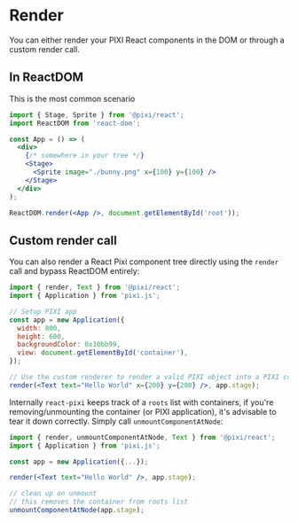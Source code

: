 # Render

You can either render your PIXI React components in the DOM or through a custom render call.

## In ReactDOM

This is the most common scenario

```jsx
import { Stage, Sprite } from '@pixi/react';
import ReactDOM from 'react-dom';

const App = () => (
  <div>
    {/* somewhere in your tree */}
    <Stage>
      <Sprite image="./bunny.png" x={100} y={100} />
    </Stage>
  </div>
);

ReactDOM.render(<App />, document.getElementById('root'));
```

## Custom render call

You can also render a React Pixi component tree directly using the `render` call and bypass ReactDOM entirely:

```jsx
import { render, Text } from '@pixi/react';
import { Application } from 'pixi.js';

// Setup PIXI app
const app = new Application({
  width: 800,
  height: 600,
  backgroundColor: 0x10bb99,
  view: document.getElementById('container'),
});

// Use the custom renderer to render a valid PIXI object into a PIXI container.
render(<Text text="Hello World" x={200} y={200} />, app.stage);
```

Internally `react-pixi` keeps track of a `roots` list with containers, if you're removing/unmounting the container (or PIXI application),
it's advisable to tear it down correctly. Simply call `unmountComponentAtNode`:

```jsx
import { render, unmountComponentAtNode, Text } from '@pixi/react';
import { Application } from 'pixi.js';

const app = new Application({...});

render(<Text text="Hello World" />, app.stage);

// clean up on unmount
// this removes the container from roots list
unmountComponentAtNode(app.stage);
```
